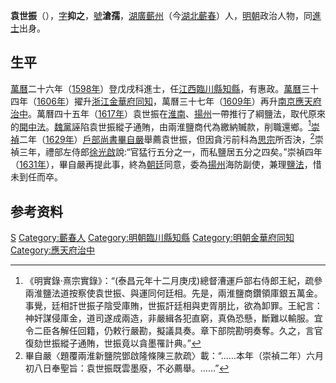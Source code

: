 {{Otheruses|other=名为袁抑之的其他人物|袁抑之}}

'''袁世振'''（{{bd|？||1631年||catIdx=Y袁}}），[[表字|字]]'''抑之'''，[[號|號]]'''滄孺'''，[[湖廣|湖廣]][[蘄州|蘄州]]（今[[湖北|湖北]][[蘄春|蘄春]]）人，[[明朝|明朝]]政治人物，同[[進士|進士]]出身。

== 生平 ==
[[萬曆|萬曆]]二十六年（[[1598年|1598年]]）登戊戌科進士，任[[江西|江西]][[臨川縣|臨川縣]][[知縣|知縣]]，有惠政。[[萬曆|萬曆]]三十四年（[[1606年|1606年]]）擢升[[浙江|浙江]][[金華府|金華府]][[同知|同知]]，萬曆三十七年（[[1609年|1609年]]）再升[[南京|南京]][[應天府|應天府]][[治中|治中]]。萬曆四十五年（[[1617年|1617年]]）袁世振在[[淮南|淮南]]、[[揚州|揚州]]一帶推行了綱鹽法，取代原來的[[開中法|開中法]]。[[魏黨|魏黨]]誣陷袁世振縱子通賄，由兩淮鹽商代為繳納贓款，削職還鄉。<ref>《明實錄‧熹宗實錄》：“(泰昌元年十二月庚戌)總督漕運戶部右侍郎王紀，疏參兩淮鹽法道按察使袁世振、與運同何廷相。先是，兩淮鹽商鑽領庫銀五萬金。事覺，廷相訐世振子陰受庫賄，世振訐廷相與吏胥朋比，欲為卸罪。王紀言：神奸謀侵庫金，道司遂成兩造，非嚴緝各犯直窮，真偽恐懸，斷難以輸服。宜令二臣各解任回籍，仍敕行嚴勘，擬議具奏。章下部院勘明奏奪。久之，言官復劾世振縱子通賄，世振竟以貪墨罹計典。”</ref>[[崇禎|崇禎]]二年（[[1629年|1629年]]）[[戶部尚書|戶部尚書]][[畢自嚴|畢自嚴]]舉薦袁世振，但因貪污前科為[[明思宗|思宗]]所否決，<ref>畢自嚴〈題覆兩淮新鹽院鄧啟隆條陳三款疏〉載：“……本年（崇禎二年）六月初八日奉聖旨：袁世振既雲墨廢，不必薦舉。……”</ref>崇禎三年，禮部左侍郎[[徐光啟|徐光啟]]說:“官猛行五分之一，而私鹽居五分之四矣。”崇禎四年（[[1631年|1631年]]），畢自嚴再提此事，終為[[朝廷|朝廷]]同意，委為[[揚州|揚州]]海防副使，兼理[[鹽法|鹽法]]，惜未到任而卒。

== 参考资料 ==
{{reflist|2}}

{{萬曆二十六年戊戌科殿試金榜}}

{{Authority control}}

{{DEFAULTSORT:Yuan袁}}
[[Category:袁姓|S]]
[[Category:蘄春人|Category:蘄春人]]
[[Category:明朝臨川縣知縣|Category:明朝臨川縣知縣]]
[[Category:明朝金華府同知|Category:明朝金華府同知]]
[[Category:應天府治中|Category:應天府治中]]